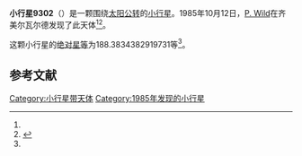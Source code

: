 {{Infobox planet
| bgcolour = #FFFFC0
| name = 9302
| symbol = 
| image = 
| caption = 
| discovery = yes
| discovery_ref = 
| discoverer = [[P._Wild|P. Wild]]
| discovery_site = [[齐美尔瓦尔德|齐美尔瓦尔德]] 
| discovered = 1985年10月12日
| designations = yes
| mp_name = 
| named_after = 
| alt_names = 1985 TB3/ 1972 TH1 / 1990 DB2
| mp_category = [[主带小行星|主带小行星]]
| orbit_ref = <ref name="a">[http://ssd.jpl.nasa.gov/sbdb.cgi?sstr=9302 9302] {{Wayback|url=http://ssd.jpl.nasa.gov/sbdb.cgi?sstr=9302 |date=20210717065340 }}，小行星數據庫瀏覽器（JPL Small-Body Database Browser）－[[美国国家航空航天局|美国国家航空航天局]]喷气推进实验室</ref>
| epoch = 2456400.5 (2013年4月18日更新)
| aphelion = {{convert|2.527072180054387|AU|km|3|abbr=on|lk=out}}
| perihelion = {{convert|1.86577386378632|AU|km|3|abbr=on}}
| semimajor = {{convert|2.196423021920354|AU|km|3|abbr=on}}
| eccentricity = 0.150539834
| period = 1188.974136 [[日|日]]<br />3.26[[儒略年|儒略年]]
| avg_speed = 
| inclination = 3.874159306829558
| asc_node = 176.5039560152813
| mean_anomaly = 
| arg_peri = 188.3834382919731
| satellites = 
| physical_characteristics = yes
| dimensions = 
| mass = 
| density = 
| surface_grav = 
| escape_velocity = 
| sidereal_day = 
| axial_tilt = 
| pole_ecliptic_lat = 
| pole_ecliptic_lon = 
| albedo = 
| temperatures= 
| temp_name1 = 
| mean_temp_1 = 
| max_temp_1 = 
| temp_name2 = 
| max_temp_2 = 
| spectral_type = 
| abs_magnitude = 188.3834382919731
}}

'''小行星9302'''（{{lang-en|9302}}）是一颗围绕[[太阳|太阳]][[公转|公转]]的[[小行星|小行星]]。1985年10月12日，[[P._Wild|P. Wild]]在齐美尔瓦尔德发现了此天体<ref name="a" /><ref>{{cite news|title=小行星列表|url=http://cfa-www.harvard.edu/iau/lists/NumberedMPs.txt|accessdate=2013-07-08|newspaper=哈佛大学|archive-date=2008-05-17|archive-url=https://web.archive.org/web/20080517010638/http://cfa-www.harvard.edu/iau/lists/NumberedMPs.txt|dead-url=no}}</ref>。

这颗小行星的[[绝对星等|绝对星等]]为188.3834382919731等<ref name="a" />。

==参考文献==
{{reflist}}
{{Minor Planet Number|[[小行星9301|小行星9301]]|[[小行星9303|小行星9303]]}}

{{小天体}}

[[Category:小行星带天体|Category:小行星带天体]]
[[Category:1985年发现的小行星|Category:1985年发现的小行星]]

{{asteroid-stub}}